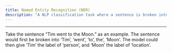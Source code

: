 ```yaml
---
title: Named Entity Recognition (NER)
description: "A NLP classification task where a sentence is broken into its components, and the model attempts to assign each component to a specific entity (e.g., person, place, organization)."
---
```


---

Take the sentence "Tim went to the Moon." as an example. The sentence would first be broken into 'Tim', 'went', 'to', the', 'Moon'. The model could then give 'Tim' the label of 'person', and 'Moon' the label of 'location'.
